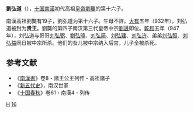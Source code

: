 '''劉弘道'''（{{bd|？||947年||catIdx=L}}），[[五代十国|十国]][[南漢|南漢]]初代高祖[[皇帝|皇帝]][[劉龑|劉龑]]的第十六子。

南漢高祖劉龑有19子，劉弘道为第十六子。生母不詳。[[大有_(年號)|大有]]五年（932年），刘弘道被封为'''贵王'''。劉龑的第四子南汉第三代皇帝中宗[[劉晟|劉晟]]即位。[[乾和|乾和]]五年（947年），刘弘道与哥哥[[刘弘弼|刘弘弼]]、[[劉弘暐|劉弘暐]]、[[刘弘简|刘弘简]]、[[刘弘建|刘弘建]]、[[刘弘济|刘弘济]]、弟弟[[刘弘照|刘弘照]]、[[刘弘益|刘弘益]]同日被中宗所杀。他们的女儿被中宗纳入后宫，儿子全被杀死。

==参考文献==
*《[[南漢書|南漢書]]》卷8・諸王公主列传・高祖諸子
*《[[新五代史|新五代史]]》，南汉世家
*《[[十国春秋|十国春秋]]》卷61・南漢4・列传
 
[[Category:刘姓|H]]
[[Category:南漢高祖皇子|16]]